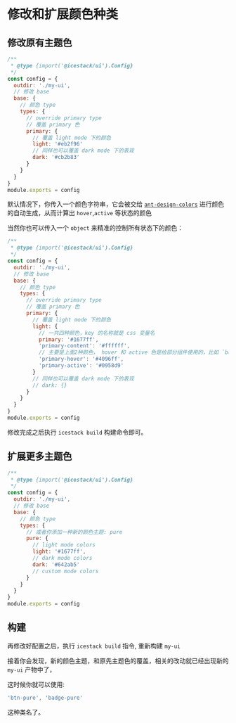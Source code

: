 # 修改和扩展颜色种类

## 修改原有主题色

```js filename="icestack.config.js"
/**
 * @type {import('@icestack/ui').Config}
 */
const config = {
  outdir: './my-ui',
  // 修改 base
  base: {
    // 颜色 type
    types: {
      // override primary type
      // 覆盖 primary 色
      primary: {
        // 覆盖 light mode 下的颜色
        light: '#eb2f96'
        // 同样也可以覆盖 dark mode 下的表现
        dark: '#cb2b83'
      }
    }
  }
}
module.exports = config
```

默认情况下，你传入一个颜色字符串，它会被交给 [`ant-design-colors`](https://github.com/ant-design/ant-design-colors) 进行颜色的自动生成，从而计算出 `hover`,`active` 等状态的颜色

当然你也可以传入一个 `object` 来精准的控制所有状态下的颜色：

```js filename="icestack.config.js"
/**
 * @type {import('@icestack/ui').Config}
 */
const config = {
  outdir: './my-ui',
  // 修改 base
  base: {
    // 颜色 type
    types: {
      // override primary type
      // 覆盖 primary 色
      primary: {
        // 覆盖 light mode 下的颜色
        light: {
          // 一共四种颜色，key 的名称就是 css 变量名
          primary: '#1677ff',
          'primary-content': '#ffffff',
          // 主要是上面2种颜色， hover 和 active 色是给部分组件使用的，比如 `button`
          'primary-hover': '#4096ff',
          'primary-active': '#0958d9'
        }
        // 同样也可以覆盖 dark mode 下的表现
        // dark: {}
      }
    }
  }
}
module.exports = config
```

修改完成之后执行 `icestack build` 构建命令即可。

## 扩展更多主题色

```js filename="icestack.config.js"
/**
 * @type {import('@icestack/ui').Config}
 */
const config = {
  outdir: './my-ui',
  // 修改 base
  base: {
    // 颜色 type
    types: {
      // 或者你添加一种新的颜色主题: pure
      pure: {
        // light mode colors
        light: '#1677ff',
        // dark mode colors
        dark: '#642ab5'
        // custom mode colors
      }
    }
  }
}
module.exports = config
```

## 构建

再修改好配置之后，执行 `icestack build` 指令, 重新构建 `my-ui`

接着你会发现，新的颜色主题，和原先主题色的覆盖，相关的改动就已经出现新的 `my-ui` 产物中了，

这时候你就可以使用:

```js
'btn-pure', 'badge-pure'
```

这种类名了。
